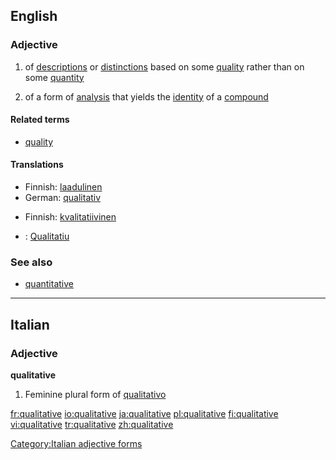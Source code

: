 ==English==

===Adjective===
{{en-adj}}

# of [[description]]s or [[distinction]]s based on some [[quality]] rather than on some [[quantity]]
# {{chemistry}} of a form of [[analysis]] that yields the [[identity]] of a [[compound]]

====Related terms====
*[[quality]]

====Translations====
{{trans-top|of descriptions or distinctions based on some quality rather than on some quantity}}
*Finnish: [[laadulinen]]
*German: [[qualitativ]]
{{trans-mid}}
{{trans-bottom}}

{{trans-top|(chemistry) of a form of analysis that yields the identity of a compound}}
*Finnish: [[kvalitatiivinen]]
{{trans-mid}}
{{trans-bottom}}

{{checktrans-top}}
*{{ttbc|Catalan}}: [[Qualitatiu]]
{{checktrans-bottom}}

===See also===
*[[quantitative]]

----

==Italian==

===Adjective===
'''qualitative''' {{f}}

# Feminine plural form of [[qualitativo]]

[[Category:Italian adjective forms]]

[[fr:qualitative]]
[[io:qualitative]]
[[ja:qualitative]]
[[pl:qualitative]]
[[fi:qualitative]]
[[vi:qualitative]]
[[tr:qualitative]]
[[zh:qualitative]]